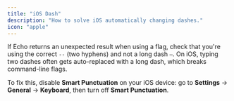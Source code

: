 ```yaml
---
title: "iOS Dash"
description: "How to solve iOS automatically changing dashes."
icon: "apple"
---
```


If Echo returns an unexpected result when using a flag, check that you're using the correct `--` (two hyphens) and not a long dash `—`. On iOS, typing two dashes often gets auto-replaced with a long dash, which breaks command-line flags.

To fix this, disable **Smart Punctuation** on your iOS device: go to **Settings** → **General** → **Keyboard**, then turn off **Smart Punctuation**.

<Frame>
  <img
    src=""
    className=""
  />
</Frame>
